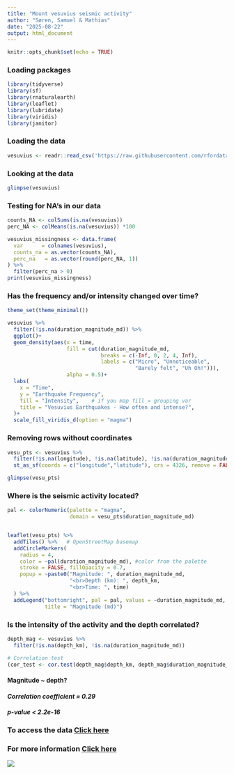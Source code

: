 ```yaml
---
title: "Mount vesuvius seismic activity"
author: "Søren, Samuel & Mathias"
date: "2025-08-22"
output: html_document
---
```


```r
knitr::opts_chunk$set(echo = TRUE)
```

### **Loading packages**
```r
library(tidyverse)
library(sf)
library(rnaturalearth)
library(leaflet)
library(lubridate)
library(viridis)
library(janitor)

```

### **Loading the data**
``` r

vesuvius <- readr::read_csv('https://raw.githubusercontent.com/rfordatascience/tidytuesday/main/data/2025/2025-05-13/vesuvius.csv')

```

### **Looking at the data**
```r
glimpse(vesuvius)
```


### **Testing for NA's in our data**
```r
counts_NA <- colSums(is.na(vesuvius)) 
perc_NA <- colMeans(is.na(vesuvius)) *100

vesuvius_missingness <- data.frame(
  var      = colnames(vesuvius),
  counts_na = as.vector(counts_NA),
  perc_na   = as.vector(round(perc_NA, 1))
) %>%
  filter(perc_na > 0)
print(vesuvius_missingness)

```

### **Has the frequency and/or intensity changed over time?**
```r
theme_set(theme_minimal())

vesuvius %>%
  filter(!is.na(duration_magnitude_md)) %>%
  ggplot()+
  geom_density(aes(x = time, 
                   fill = cut(duration_magnitude_md,
                              breaks = c(-Inf, 0, 2, 4, Inf),
                              labels = c("Micro", "Unnoticeable",
                                         "Barely felt", "Uh Oh!"))), 
                   alpha = 0.5)+ 
  labs(
    x = "Time",
    y = "Earthquake Frequency",
    fill = "Intensity",    # if you map fill = grouping var
    title = "Vesuvius Earthquakes - How often and intense?",
  )+ 
  scale_fill_viridis_d(option = "magma")

```

### **Removing rows without coordinates**
```r
vesu_pts <- vesuvius %>%
  filter(!is.na(longitude), !is.na(latitude), !is.na(duration_magnitude_md)) %>%
  st_as_sf(coords = c("longitude","latitude"), crs = 4326, remove = FALSE)

glimpse(vesu_pts)

```

### **Where is the seismic activity located?**
```r

pal <- colorNumeric(palette = "magma",
                    domain = vesu_pts$duration_magnitude_md)


leaflet(vesu_pts) %>%
  addTiles() %>%   # OpenStreetMap basemap
  addCircleMarkers(
    radius = 4,
    color = ~pal(duration_magnitude_md), #color from the palette
    stroke = FALSE, fillOpacity = 0.7,
    popup = ~paste0("Magnitude: ", duration_magnitude_md,
                    "<br>Depth (km): ", depth_km,
                    "<br>Time: ", time)
  ) %>% 
  addLegend("bottomright", pal = pal, values = ~duration_magnitude_md,
            title = "Magnitude (md)")


```

### **Is the intensity of the activity and the depth correlated?**
```r
depth_mag <- vesuvius %>%
  filter(!is.na(depth_km), !is.na(duration_magnitude_md))

# Correlation test
(cor_test <- cor.test(depth_mag$depth_km, depth_mag$duration_magnitude_md))


```
#### **Magnitude ~ depth?**
#### *Correlation coefficient = 0.29*
#### *p-value < 2.2e-16*






### **To access the data [Click here](https://github.com/rfordatascience/tidytuesday/blob/main/data/2025/2025-05-13/readme.md)**

### **For more information [Click here](https://terremoti.ov.ingv.it/gossip/vesuvio/index.html)**


![](https://media1.tenor.com/m/KaCvlGxPxFMAAAAd/volcano-eruption.gif)

